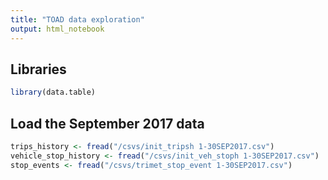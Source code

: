 ```yaml
---
title: "TOAD data exploration"
output: html_notebook
---
```


## Libraries
```r
library(data.table)

```

## Load the September 2017 data
```r
trips_history <- fread("/csvs/init_tripsh 1-30SEP2017.csv")
vehicle_stop_history <- fread("/csvs/init_veh_stoph 1-30SEP2017.csv")
stop_events <- fread("/csvs/trimet_stop_event 1-30SEP2017.csv")

```

